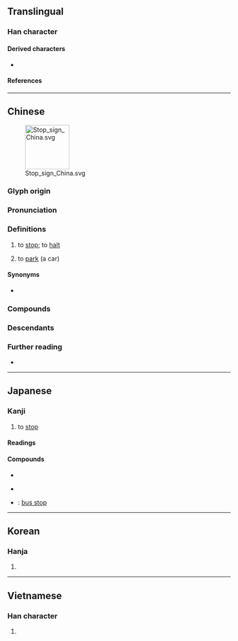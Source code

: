 {{also|仃|佇}}
{{character info/new}}
==Translingual==

===Han character===
{{Han char|rn=9|rad=人|as=09|sn=11|four=20221|canj=OYRN|ids=⿰亻亭}}

====Derived characters====
* {{l|mul|[[𠼵]]}}

====References====
{{Han ref|kx=0110.320|dkj=00864|dj=0236.160|hdz=10194.070|uh=505C}}

----

==Chinese==
{{zh-forms||alt=仃-second round simplified,⿰亻⿱⿳亠⿲丨二丨冖丁}}
[[File:Stop sign China.svg|thumb|100px]]

===Glyph origin===
{{Han etym}}

===Pronunciation===
{{zh-pron
|m=tíng
|m-s=
|dg=тин1
|ma=y
|c=ting4
|c-t=
|g=
|h=pfs=thìn
|j=
|mb=
|mn=thêng
|mn-t=têng5
|w=3din
|x=
|mc=y
|oc=y
|cat=v
}}

===Definitions===
{{zh-hanzi}}

# to [[stop]]; to [[halt]]
#: {{zh-x|停！|Stop!}}
# to [[park]] (a car)

====Synonyms====
* {{q|Classical}} {{zh-l|止}}

===Compounds===
{{zh-der|停航|不停住|久停久住|停車費|停留長智|停役|停頭|停擺|停辦|停泊|五停心觀|停戰協定|停放|停停當當|停火|停筆|停課|停車|停滯|勻停|停分|停妻再娶|停步|停經|停產|停徵|停雲落月|停喪|居停主人|停勻|停靠|停機坪|下停|不停|停床|停妥|停車位|停當|停駛|少停|停水|停停脫脫|勒停|悠停|停歇|停刊|停用|停駐|停話|停靈|二停|居停|居中調停|三停|幹的停當|三停刀|停睇|停表|停車場|停雲慢步|停杯|停息|停學|停一停|停業|停留|不停當|停屍|停滯不前|停俸|停食|停柩|一停兒|停閑|停格|停工|停職|停雲|停潦|叫停|停頓|停版|停辛佇苦|停屍間|停電|四停八當|停閉|停訊|停罷|停眠整宿|停止|停戰|停待|停停|停住|停驂|留職停薪|晝夜停勻|手不停揮|窩停主人|放停|漲停|漲停板|消停|槃停|暫停|片刻不停|跌停板|調停|調停人|胸部停球|鸞停鵠峙|馬不停蹄|門不停賓|鸞鵠停峙}}

===Descendants===
{{CJKV||てい|정|đình}}

===Further reading===
* {{thcwd|6938}}

{{zh-cat|Beginning}}

----

==Japanese==

===Kanji===
{{ja-kanji|grade=4|rs=人09}}

# to [[stop]]

====Readings====
{{ja-readings
|goon=じょう
|kanon=てい
|kanyoon=ちょう
|kun=と-める, と-まる, とど-まる
}}

====Compounds====
{{top3}}
* {{ja-r|各%停|かく%てい}}
{{mid3}}
* {{ja-r|停%車|てい%しゃ}}
{{mid3}}
* {{ja-r|バス停|バスてい}}: [[bus stop]]
{{mid3}}
{{bottom}}

----

==Korean==

===Hanja===
{{ko-hanja|정}}

# {{rfdef|ko|sort=人09}}

----

==Vietnamese==

===Han character===
{{vi-readings|reading=[[đình]], [[dành]], [[đành]], [[đừng]], [[dừng]], [[rành]]|rs=人09}}

# {{rfdef|vi|sort=人09}}
